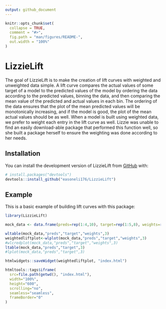 ```yaml
---
output: github_document
---
```


<!-- README.md is generated from README.Rmd. Please edit that file -->

```r
knitr::opts_chunk$set(
  collapse = TRUE,
  comment = "#>",
  fig.path = "man/figures/README-",
  out.width = "100%"
)
```

# LizzieLift

<!-- badges: start -->
<!-- badges: end -->

The goal of LizzieLift is to make the creation of lift curves with weighted and unweighted data simple. A lift curve compares the actual values of some target of a model to the predicted values of the model by ordering the data according to the predicted values, binning the data, and then comparing the mean value of the predicted and actual values in each bin. The ordering of the data ensures that the plot of the mean predicted values will be monotonically increasing, and if the model is good, the plot of the mean actual values should be as well. When a model is built using weighted data, we prefer to weight each entry in the lift curve as well. Lizzie was unable to find an easily download-able package that performed this function well, so she built a package herself to ensure the weighting was done according to her needs.

## Installation

You can install the development version of LizzieLift from [GitHub](https://github.com/) with:

``` r
# install.packages("devtools")
devtools::install_github("easoneli176/LizzieLift")
```

## Example

This is a basic example of building lift curves with this package:

```r
library(LizzieLift)

mock_data <- data.frame(preds=rep(1:4,10), target=rep(1:5,8), weights=rep(1:2,20))

wltable(mock_data,"preds","target","weights",3)
weightedliftplot<-wlplot(mock_data,"preds","target","weights",3)
#wlcredplot(mock_data,"preds","target","weights",3)
ltable(mock_data,"preds","target",3)
#lplot(mock_data,"preds","target",3)

```

```r
htmlwidgets::saveWidget(weightedliftplot, "index.html")

htmltools::tags$iframe(
  src=file.path(getwd(), "index.html"),
  width="100%",
  height="600",
  scrolling="no",
  seamless="seamless",
  frameBorder="0"
)

```

